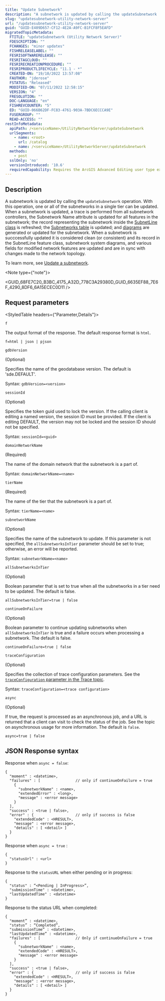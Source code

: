 ```yaml
---
title: "Update Subnetwork"
description: "A subnetwork is updated by calling the updateSubnetwork  operation."
slug: "updatesubnetwork-utility-network-server"
url: "/updatesubnetwork-utility-network-server"
guid: "GUID-E409D657-CF12-4E2A-A9FC-B1FCF8F5EAFD"
migratedTopicMetadata:
  FTITLE: "updateSubnetwork (Utility Network Server)"
  FDESCRIPTION: ""
  FCHANGES: "minor updates"
  FISHRELEASELABEL: ""
  FESRISOFTWARERELEASE: ""
  FESRITAGCLOUD: ""
  FESRIRECREATIONPROCEDURE: ""
  FESRIPRODUCTLIFECYCLE: "11.1 - *"
  CREATED-ON: "19/10/2022 13:57:08"
  FAUTHOR: "jderose"
  FSTATUS: "Released"
  MODIFIED-ON: "07/11/2022 12:58:15"
  VERSION: "4"
  FRESOLUTION: ""
  DOC-LANGUAGE: "en"
  FISHREVCOUNTER: "5"
  ED: "GUID-066B62DF-FC83-4761-903A-7BDC6ECCCA9E"
  FUSERGROUP: ""
  READ-ACCESS: ""
restInfoMetadata:
  apiPath: /<serviceName>/UtilityNetworkServer/updateSubnetwork
  urlSegments:
    - name: <root>
      url: /catalog
    - name: /<serviceName>/UtilityNetworkServer/updateSubnetwork
  methods:
    - post
  sslOnly: 'no'
  versionIntroduced: '10.6'
  requiredCapability: Requires the ArcGIS Advanced Editing user type extension license
---
```



## Description

A subnetwork is updated by calling the `updateSubnetwork` operation. With this operation, one or all of the subnetworks in a single tier can be updated. When a subnetwork is updated, a trace is performed from all subnetwork controllers, the Subnetwork Name attribute is updated for all features in the subnetwork; the record representing the subnetwork inside the [SubnetLine class](https://pro.arcgis.com/en/pro-app/help/data/utility-network/subnetline-feature-class.htm) is refreshed; the [Subnetworks table](https://pro.arcgis.com/en/pro-app/help/data/utility-network/view-subnetworks-table.HTM) is updated; and [diagrams](https://pro.arcgis.com/en/pro-app/help/data/utility-network/about-network-diagrams.htm) are generated or updated for the subnetwork.  When a subnetwork is succcessfully updated it is considered clean (or consistent) and its record in the SubnetLine feature class, subnetwork system diagrams, and various fields for modified network features are updated and are in sync with changes made to the network topology. 

To learn more, see [Update a subnetwork](https://pro.arcgis.com/en/pro-app/latest/help/data/utility-network/update-a-subnetwork.htm).

<Note type={"note"}>

<GUID_68FE7C20_B3BC_4175_A32D_778C3A29380D_GUID_6635EF88_7E6F_4290_8DF6_6A15ECEC0D11 />

</Note>

##  Request parameters 

<StyledTable headers={"Parameter,Details"}>

<StyledTableRow>

<StyledTableCell cellStyle="markdown">

`f` 

</StyledTableCell>

<StyledTableCell cellStyle="markdown">

The output format of the response. The default response format is `html`.

```
f=html | json | pjson
```

</StyledTableCell>

</StyledTableRow>

<StyledTableRow>

<StyledTableCell cellStyle="markdown">

`gdbVersion` 

(Optional)  

</StyledTableCell>

<StyledTableCell cellStyle="markdown">

Specifies the name of the geodatabase version.  The default is 'sde.DEFAULT'.

Syntax: `gdbVersion=<version>` 

</StyledTableCell>

</StyledTableRow>

<StyledTableRow>

<StyledTableCell cellStyle="markdown">

`sessionId` 

(Optional)  

</StyledTableCell>

<StyledTableCell cellStyle="markdown">

Specifies the token guid used to lock the version. If the calling client is editing a named version, the session ID must be provided. If the client is editing DEFAULT, the version may not be locked and the session ID should not be specified.

Syntax: `sessionId=<guid>` 

</StyledTableCell>

</StyledTableRow>

<StyledTableRow>

<StyledTableCell cellStyle="markdown">

`domainNetworkName` 

(Required)  

</StyledTableCell>

<StyledTableCell cellStyle="markdown">

The name of the domain network that the subnetwork is a part of.

Syntax: `domainNetworkName=<name>` 

</StyledTableCell>

</StyledTableRow>

<StyledTableRow>

<StyledTableCell cellStyle="markdown">

`tierName` 

(Required)  

</StyledTableCell>

<StyledTableCell cellStyle="markdown">

The name of the tier that the subnetwork is a part of.

Syntax: `tierName=<name>` 

</StyledTableCell>

</StyledTableRow>

<StyledTableRow>

<StyledTableCell cellStyle="markdown">

`subnetworkName` 

(Optional)  

</StyledTableCell>

<StyledTableCell cellStyle="markdown">

Specifies the name of the subnetwork to update. If this parameter is not specified, the `allSubnetworksInTier` parameter should be set to true; otherwise, an error will be reported.

Syntax: `subnetworkName=<name>` 

</StyledTableCell>

</StyledTableRow>

<StyledTableRow>

<StyledTableCell cellStyle="markdown">

`allSubnetworksInTier` 

(Optional)  

</StyledTableCell>

<StyledTableCell cellStyle="markdown">

Boolean parameter that is set to true when all the subnetworks in a tier need to be updated.  The default is false.

```
allSubnetworksInTier=true | false
```

</StyledTableCell>

</StyledTableRow>

<StyledTableRow>

<StyledTableCell cellStyle="markdown">

`continueOnFailure` 

(Optional)  

</StyledTableCell>

<StyledTableCell cellStyle="markdown">

Boolean parameter to continue updating subnetworks when `allSubnetworksInTier` is true and a failure occurs when processing a subnetwork.  The default is false.

```
continueOnFailure=true | false
```

</StyledTableCell>

</StyledTableRow>

<StyledTableRow>

<StyledTableCell cellStyle="markdown">

`traceConfiguration`

(Optional)   

</StyledTableCell>

<StyledTableCell cellStyle="markdown">

Specifies the collection of trace configuration parameters. See the [`traceConfiguration` parameter in the Trace topic](/trace-utility-network-server#traceconfiguration-properties).

Syntax: `traceConfiguration=<trace configuration>` 

</StyledTableCell>

</StyledTableRow>

<StyledTableRow>

<StyledTableCell cellStyle="markdown">

`async` 

(Optional)  

</StyledTableCell>

<StyledTableCell cellStyle="markdown">

If true, the request is processed as an asynchronous job, and a URL is returned that a client can visit to check the status of the job. See the topic on asynchronous usage for more information. The default is `false`.

```
async=true | false
```


</StyledTableCell>

</StyledTableRow>

</StyledTable>

## JSON Response syntax

Response when `async = false`:

```other
{
  "moment" : <datetime>,
  "failures" : [                // only if continueOnFailure = true
    {
      "subnetworkName" : <name>,
      "extendedError" : <long>,
      "message" : <error message>
    }
  ],
  "success" : <true | false>,
  "error" : {                   // only if success is false
    "extendedCode" : <HRESULT>,
    "message" : <error message>,
    "details" : [ <detail> ]
  }
}

```

 

Response when `async = true` :

```other
{
  "statusUrl" : <url>  
}

```

 

Response to the `statusURL` when either pending or in progress:

```other
{
  "status" : “<Pending | InProgress>”,
  "submissionTime" : <datetime>,
  "lastUpdatedTime" : <datetime>
}

```

 

Response to the status URL when completed:

```other
{
  "moment” : <datetime>,
  "status” : “Completed”,
  "submissionTime” : <datetime>,
  "lastUpdatedTime” : <datetime>,
  "failures" : [                // Only if continueOnFailure = true
    {
      "subnetworkName" : <name>,
      "extendedCode" : <HRESULT>,
      "message" : <error message>
    }
  ],
  "success" : <true | false>,
  "error" : {                   // only if success is false
    "extendedCode" : <HRESULT>,
    "message" : <error message>,
    "details" : [ <detail> ]
  }
}

```

 
